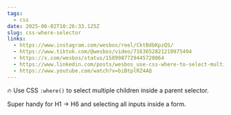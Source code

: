 ```yaml
---
tags:
  - css
date: 2025-06-02T10:26:33.125Z
slug: css-where-selector
links:
  - https://www.instagram.com/wesbos/reel/CktBdbKpzQS/
  - https://www.tiktok.com/@wesbos/video/7163652821210975494
  - https://x.com/wesbos/status/1589987729445720064
  - https://www.linkedin.com/posts/wesbos_use-css-where-to-select-multiple-children-activity-6995754544806731776-kSz-/
  - https://www.youtube.com/watch?v=biBtplRZ4AQ
---
```


🔥 Use CSS `:where()` to select multiple children inside a parent selector. 

Super handy for H1 → H6 and selecting all inputs inside a form.
